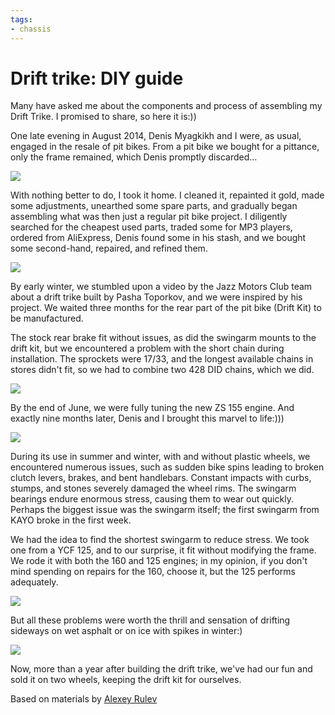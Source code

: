 ```yaml
---
tags:
- chassis
---
```



# Drift trike: DIY guide

Many have asked me about the components and process of assembling my Drift Trike. I promised to share, so here it is:))

<YouTubeEmbed videoId="1WzUcDsRI5Y" />

One late evening in August 2014, Denis Myagkikh and I were, as usual, engaged in the resale of pit bikes. From a pit bike we bought for a pittance, only the frame remained, which Denis promptly discarded...

![](../../../static/img/16c2fd.jpg)

With nothing better to do, I took it home. I cleaned it, repainted it gold, made some adjustments, unearthed some spare parts, and gradually began assembling what was then just a regular pit bike project. I diligently searched for the cheapest used parts, traded some for MP3 players, ordered from AliExpress, Denis found some in his stash, and we bought some second-hand, repaired, and refined them.

![](../../../static/img/239245.jpg)

By early winter, we stumbled upon a video by the Jazz Motors Club team about a drift trike built by Pasha Toporkov, and we were inspired by his project. We waited three months for the rear part of the pit bike (Drift Kit) to be manufactured.

The stock rear brake fit without issues, as did the swingarm mounts to the drift kit, but we encountered a problem with the short chain during installation. The sprockets were 17/33, and the longest available chains in stores didn't fit, so we had to combine two 428 DID chains, which we did.

![](../../../static/img/479b17.jpg)

By the end of June, we were fully tuning the new ZS 155 engine. And exactly nine months later, Denis and I brought this marvel to life:)))

![](../../../static/img/92f4fb.jpg)

During its use in summer and winter, with and without plastic wheels, we encountered numerous issues, such as sudden bike spins leading to broken clutch levers, brakes, and bent handlebars. Constant impacts with curbs, stumps, and stones severely damaged the wheel rims. The swingarm bearings endure enormous stress, causing them to wear out quickly. Perhaps the biggest issue was the swingarm itself; the first swingarm from KAYO broke in the first week.

We had the idea to find the shortest swingarm to reduce stress. We took one from a YCF 125, and to our surprise, it fit without modifying the frame. We rode it with both the 160 and 125 engines; in my opinion, if you don't mind spending on repairs for the 160, choose it, but the 125 performs adequately.

![](../../../static/img/b2598c.jpg)

But all these problems were worth the thrill and sensation of drifting sideways on wet asphalt or on ice with spikes in winter:)

![](../../../static/img/f22ef5.jpg)

Now, more than a year after building the drift trike, we've had our fun and sold it on two wheels, keeping the drift kit for ourselves.

<YouTubeEmbed videoId="I5oazkYOhS0" />

Based on materials by [Alexey Rulev](https://new.vk.com/rulevalexey)
